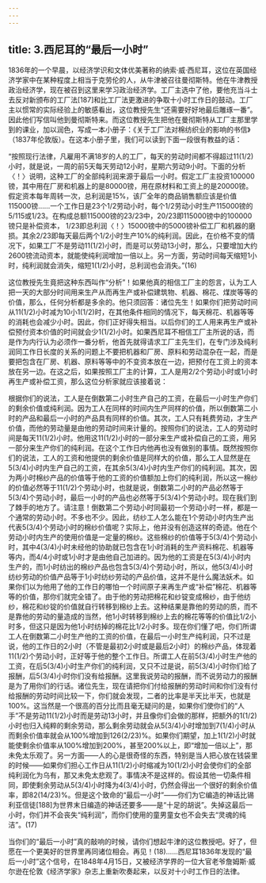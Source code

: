 ```yaml
---
---
---
```

title: 3.西尼耳的“最后一小时”
---




1836年的一个早晨，以经济学识和文体优美著称的纳索·威·西尼耳，这位在英国经济学家中在某种程度上相当于克劳伦的人，从牛津被召往曼彻斯特。他在牛津教授政治经济学，现在被召到这里来学习政治经济学。工厂主选中了他，要他充当斗士去反对新颁布的工厂法[187]和比工厂法更激进的争取十小时工作日的鼓动。工厂主以惯常的实际经验上的敏感看出，这位教授先生“还需要好好地最后雕琢一番”。因此他们写信叫他到曼彻斯特来。而这位教授先生把他在曼彻斯特从工厂主那里学到的课业，加以润色，写成一本小册子：《关于工厂法对棉纺织业的影响的书信》（1837年伦敦版）。在这本小册子里，我们可以读到下面一段很有教益的话：

“按照现行法律，凡雇用不满18岁的人的工厂，每天的劳动时间都不得超过11(1/2)小时，就是说，一周的前5天每天劳动12小时，星期六劳动9小时。下面的分析〈！〉说明，这种工厂的全部纯利润来源于最后一小时。假定工厂主投资100000镑，其中用在厂房和机器上的是80000镑，用在原材料和工资上的是20000镑。假定资本每年周转一次，总利润是15%，该厂全年的商品销售额应该是价值115000镑……一个工作日是23个1/2劳动小时，每个1/2劳动小时生产115000镑的5/115或1/23。在构成总额115000镑的23/23中，20/23即115000镑中的100000镑只是补偿资本， 1/23即总利润〈！〉15000镑中的5000镑补偿工厂和机器的磨损。其余2/23即每天最后两个1/2小时生产10%的纯利润。因此，在价格不变的情况下，如果工厂不是劳动11(1/2)小时，而是可以劳动13小时，那么，只要增加大约2600镑流动资本，就能使纯利润增加一倍以上。另一方面，劳动时间每天缩短1小时，纯利润就会消失，缩短1(1/2)小时，总利润也会消失。”(16)

这位教授先生竟把这种东西叫作“分析”！如果他真的相信工厂主的怨言，认为工人把一天的大部分时间用来生产从而再生产或补偿建筑物、机器、棉花、煤炭等等的价值，那么，任何分析都是多余的。他只须回答：诸位先生！如果你们把劳动时间从11(1/2)小时减为10小1(1/2)时，在其他条件相同的情况下，每天棉花、机器等等的消耗也会减少小时。因此，你们正好得失相当。以后你们的工人用来再生产或补偿预付资本价值的时间就会少1(1/2)小时。如果西尼耳不相信工厂主所说的话，而是作为内行认为必须作一番分析，他首先就得请求工厂主先生们，在专门涉及纯利润同工作日长度的关系的问题上不要把机器和厂房、原料和劳动混杂在一起，而是要把包含在厂房、机器、原料等等中的不变资本放在一边，把预付在工资上的资本放在另一边。在这之后，如果按照工厂主的计算，工人是用2/2个劳动小时或1小时再生产或补偿工资，那么这位分析家就应该接着说：

根据你们的说法，工人是在倒数第二小时生产自己的工资，在最后一小时生产你们的剩余价值或纯利润。因为工人在同样的时间内生产同样的价值，所以倒数第二小时的产品和最后一小时的产品具有同样的价值。其次，工人只有耗费劳动，才生产价值，而他的劳动量是由他的劳动时间来计量的。按照你们的说法，工人的劳动时间是每天11(1/2)小时。他用这11(1/2)小时的一部分来生产或补偿自己的工资，用另一部分来生产你们的纯利润。在这个工作日内他再也没有做别的事情。既然按照你们的说法，工人的工资和他提供的剩余价值是同样大的价值，那么工人显然是在5(3/4)小时内生产自己的工资，在其余5(3/4)小时内生产你们的纯利润。其次，因为两小时棉纱产品的价值等于他的工资的价值额加上你们的纯利润，所以这一棉纱的价值必然等于11(1/2)个劳动小时，也就是说，倒数第二小时的产品必然等于5(3/4)个劳动小时，最后一小时的产品也必然等于5(3/4)个劳动小时。现在我们到了棘手的地方了。请注意！倒数第二个劳动小时同最初一个劳动小时一样，都是一个通常的劳动小时。不多也不少。因此，纺纱工人怎么能在1个劳动小时内生产出代表5(3/4)个劳动小时的棉纱价值呢？实际上，他并没有创造这样的奇迹。他在个劳动小时内生产的使用价值是一定量的棉纱。这些棉纱的价值等于5(3/4)个劳动小时，其中4(3/4)小时未经他的协助就已包含在1小时消耗的生产资料棉花、机器等等内，而4/4小时或1小时才是由他自己加进的。因为他的工资是在5(3/4)小时内生产的，而1小时纺出的棉纱产品也包含5(3/4)个劳动小时，所以，他5(3/4)小时纺纱劳动的价值产品等于1小时纺纱劳动的产品价值，这并不是什么魔法妖术。如果你们以为他用了他的工作日的哪怕一个时间原子来再生产或“补偿”棉花、机器等等的价值，那你们就完全错了。由于他的劳动把棉花和纱锭变成棉纱，由于他纺纱，棉花和纱锭的价值就自行转移到棉纱上去。这种结果是靠他的劳动的质，而不是靠他的劳动的量造成的当然，他1小时转移到棉纱上去的棉花等等的价值比1/2小时多，但这只是因为他1小时纺掉的棉花比1/2小时多。现在你们懂了吧，你们所谓工人在倒数第二小时生产他的工资的价值，在最后一小时生产纯利润，只不过是说，他的工作日的2小时（不管是最初2小时或是最后2小时）的棉纱产品，体现着11(1/2)个劳动小时，正好等于他的整个工作日。所谓工人在前5(3/4)小时生产他的工资，在后5(3/4)小时生产你们的纯利润，又只不过是说，前5(3/4)小时你们给了报酬，后5(3/4)小时你们没有给报酬。这里我说劳动的报酬，而不说劳动力的报酬是为了用你们的行话。诸位先生，现在请把你们付给报酬的劳动时间和你们没有付给报酬的劳动时间比较一下，你们就会发现，二者的比率是半天比半天，也就是100%。这当然是一个很高的百分比而且毫无疑问的是，如果你们使你们的“人手”不是劳动11(1/2)小时而是劳动13小时，并且像你们会做的那样，把额外的1(1/2)小时也归入纯粹的剩余劳动，那么剩余劳动就会从5(3/4)小时增加到7(1/4)小时从而剩余价值率就会从100%增加到126(2/23)%。如果你们期望，加上1(1/2)小时就能使剩余价值率从100%增加到200%，甚至200%以上，即“增加一倍以上”，那未免太乐观了。另一方面——人的心是很奇怪的东西，特别是当人把心放在钱袋里的时候——如果你们担心工作日从11(1/2)小时缩减为10(1/2)小时会使你们的全部纯利润化为乌有，那又未免太悲观了。事情决不是这样的。假设其他一切条件相同，即使剩余劳动从5(3/4)小时降为4(3/4)小时，仍然会得出一个很好的剩余价值率，即82(14/23)%。但是这个致命的“最后一小时”——你们为它编造的神话比锡利亚信徒[188]为世界末日编造的神话还要多——是“十足的胡说”。失掉这最后一小时，你们并不会丧失“纯利润”，而你们使用的童男童女也不会失去“灵魂的纯洁”。(17)

当你们的“最后一小时”真的敲响的时候，请你们想起牛津的这位教授吧。好了，但愿在一个更美好的世界里再同诸位相会。再见！(18)……西尼耳1836年发现的“最后一小时”这个信号，在1848年4月15日，又被经济学界的一位大官老爷詹姆斯·威尔逊在伦敦《经济学家》杂志上重新吹奏起来，以反对十小时工作日的法律。